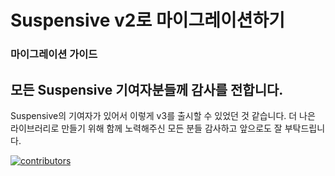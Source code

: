 
# Suspensive v2로 마이그레이션하기

### 마이그레이션 가이드

<Cards num={2}>
  <Cards.Card
    title="@suspensive/react v3 보기"
    href="/docs/react/migrate-to-v3"
  />
  <Cards.Card
    title="@suspensive/react-query v3 보기"
    href="/docs/react-query/migrate-to-v3"
  />
</Cards>

## 모든 Suspensive 기여자분들께 감사를 전합니다.

Suspensive의 기여자가 있어서 이렇게 v3를 출시할 수 있었던 것 같습니다. 더 나은 라이브러리로 만들기 위해 함께 노력해주신 모든 분들 감사하고 앞으로도 잘 부탁드립니다.

[![contributors](https://contrib.rocks/image?repo=toss/suspensive)](https://github.com/toss/suspensive/graphs/contributors)
